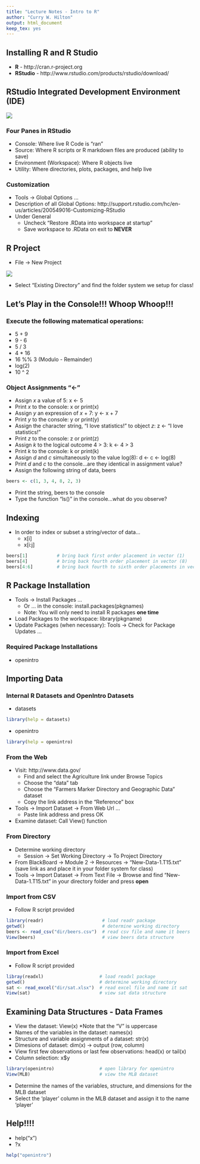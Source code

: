 ```yaml
---
title: "Lecture Notes - Intro to R"
author: "Curry W. Hilton"
output: html_document
keep_tex: yes
---
```


## Installing R and R Studio

- **R** - http://cran.r-project.org
- **RStudio** - http://www.rstudio.com/products/rstudio/download/

## RStudio Integrated Development Environment (IDE)

![](RStudio_IDE.png)

### Four Panes in RStudio

- Console: Where live R Code is "ran"
- Source: Where R scripts or R markdown files are produced (ability to save)
- Environment (Workspace): Where R objects live
- Utility: Where directories, plots, packages, and help live

### Customization

- Tools -> Global Options ...
- Description of all Global Options: http://support.rstudio.com/hc/en-us/articles/200549016-Customizing-RStudio
- Under General
    - Uncheck "Restore .RData into workspace at startup"
    - Save workspace to .RData on exit to **NEVER**

## R Project

- File -> New Project

![](New_Proj.PNG)

- Select "Existing Directory" and find the folder system we setup for class!

## Let's Play in the Console!!! Whoop Whoop!!!

### Execute the following matematical operations:

- 5 + 9
- 9 - 6
- 5 / 3
- 4 * 16
- 16 %% 3 (Modulo - Remainder)
- log(2)
- 10 ^ 2

### Object Assignments "<-"

- Assign *x* a value of 5: x <- 5
- Print *x* to the console: x or print(x)
- Assign *y* an expression of *x* + 7: y <- x + 7
- Print *y* to the console: y or print(y)
- Assign the character string, "I love statistics!" to object *z*: z <- "I love statistics!"
- Print *z* to the console: z or print(z)
- Assign *k* to the logical outcome 4 > 3: k <- 4 > 3
- Print *k* to the console: k or print(k)
- Assign *d* and *c* simultaneously to the value log(8): d <- c <- log(8)
- Print *d* and *c* to the console...are they identical in assignment value?
- Assign the following string of data, beers

```r
beers <- c(1, 3, 4, 8, 2, 3)
```

- Print the string, beers to the console
- Type the function "ls()" in the console...what do you observe?

## Indexing

- In order to index or subset a string/vector of data...
    - x[i]
    - x[i:j]
    
```r
beers[1]           # bring back first order placement in vector (1)
beers[4]           # bring back fourth order placement in vector (8)
beers[4:6]         # bring back fourth to sixth order placements in vector (8, 2, 3)

```



## R Package Installation

- Tools -> Install Packages ...
    - Or ... in the console: install.packages(pkgnames)
    - Note: You will only need to install R packages **one time**
- Load Packages to the workspace: library(pkgname)
- Update Packages (when necessary): Tools -> Check for Package Updates ...

### Required Package Installations

- openintro

## Importing Data

### Internal R Datasets and OpenIntro Datasets

- datasets

```r
library(help = datasets)
```

- openintro

```r
library(help = openintro)
```

### From the Web

- Visit: http://www.data.gov/
    - Find and select the Agriculture link under Browse Topics
    - Choose the "data" tab
    - Choose the "Farmers Marker Directory and Geographic Data" dataset
    - Copy the link address in the "Reference" box
- Tools -> Import Dataset -> From Web Url ...
    - Paste link address and press OK
- Examine dataset: Call View() function

### From Directory

- Determine working directory
    - Session -> Set Working Directory -> To Project Directory
- From BlackBoard -> Module 2 -> Resources -> "New-Data-1.T15.txt" (save link as and place it in your folder system for class)
- Tools -> Import Dataset -> From Text File -> Browse and find "New-Data-1.T15.txt" in your directory folder and press **open**

### Import from CSV
- Follow R script provided

```r
library(readr)                      # load readr package
getwd()                             # determine working directory
beers <- read_csv("dir/beers.csv")  # read csv file and name it beers
View(beers)                         # view beers data structure
```

### Import from Excel
- Follow R script provided

```r
libray(readxl)                     # load readxl package
getwd()                            # determine working directory
sat <- read_excel("dir/sat.xlsx")  # read excel file and name it sat
View(sat)                          # view sat data structure
```

## Examining Data Structures - Data Frames

- View the dataset: View(x)  *Note that the "V" is uppercase
- Names of the variables in the dataset: names(x)
- Structure and variable assignments of a dataset: str(x)
- Dimesions of dataset: dim(x) -> output (row, column)
- View first few observations or last few observations: head(x) or tail(x)
- Column selection: x$y

```r
library(openintro)                 # open library for openintro
View(MLB)                          # view the MLB dataset
```

- Determine the names of the variables, structure, and dimensions for the MLB dataset
- Select the 'player' column in the MLB dataset and assign it to the name 'player'

## Help!!!!

- help("x")
- ?x

```r
help("openintro")
```

